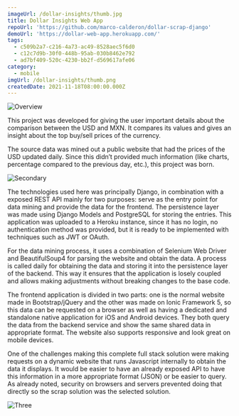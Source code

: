 ```yaml
---
imageUrl: /dollar-insights/thumb.jpg
title: Dollar Insights Web App
repoUrl: 'https://github.com/marco-calderon/dollar-scrap-django'
demoUrl: 'https://dollar-web-app.herokuapp.com/'
tags:
  - c509b2a7-c216-4a73-ac49-8528aec5f6d0
  - c12c7d9b-30f0-448b-95ab-030b8462e792
  - ad7bf409-520c-4230-bb2f-d569617afe06
category:
  - mobile
imgUrl: /dollar-insights/thumb.png
createdDate: 2021-11-18T08:00:00.000Z
---
```


![Overview](/dollar-insights/1.jpg)

This project was developed for giving the user important details about the comparison between the USD and MXN. It compares its values and gives an insight about the top buy/sell prices of the currency.

The source data was mined out a public website that had the prices of the USD updated daily. Since this didn’t provided much information (like charts, percentage compared to the previous day, etc.), this project was born.

![Secondary](/dollar-insights/2.jpg)

The technologies used here was principally Django, in combination with a exposed REST API mainly for two purposes: serve as the entry point for data mining and provide the data for the frontend. The persistence layer was made using Django Models and PostgreSQL for storing the entries. This application was uploaded to a Heroku instance, since it has no login, no authentication method was provided, but it is ready to be implemented with techniques such as JWT or OAuth.

For the data mining process, it uses a combination of Selenium Web Driver and BeautifulSoup4 for parsing the website and obtain the data. A process is called daily for obtaining the data and storing it into the persistence layer of the backend. This way it ensures that the application is losely coupled and allows making adjustments without breaking changes to the base code.

The frontend application is divided in two parts: one is the normal website made in Bootstrap/jQuery and the other was made on Ionic Framework 5, so this data can be requested on a browser as well as having a dedicated and standalone native application for iOS and Android devices. They both query the data from the backend service and show the same shared data in appropriate format. The website also supports responsive and look great on mobile devices.

One of the challenges making this complete full stack solution were making requests on a dynamic website that runs Javascript internally to obtain the data it displays. It would be easier to have an already exposed API to have this information in a more appropriate format (JSON) or be easier to query. As already noted, security on browsers and servers prevented doing that directly so the scrap solution was the selected solution.

![Three](/dollar-insights/3.jpg)
